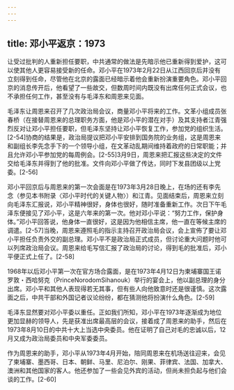 ```yaml
---
---
---
```

title: 邓小平返京：1973
---



让受过批判的人重新担任要职，中共通常的做法是先暗示他已重新得到爱护，这可以使其他人更容易接受新的任命。邓小平在1973年2月22日从江西回京后并没有立刻得到任命，尽管他在北京的露面已经暗示着他会重新扮演重要角色。邓小平回京的消息传开后，他看望了一些故交，但数周时间内既没有出席任何正式会议，也不承担任何工作，甚至没有与毛泽东和周恩来见面。

毛泽东让周恩来召开了几次政治局会议，商量邓小平将来的工作。文革小组成员张春桥（在接替周恩来的总理职务方面，他是邓小平的潜在对手）及其支持者江青强烈反对让邓小平担任要职，但毛泽东坚持让邓小平恢复工作，参加党的组织生活。[2-54]协商的结果是，政治局提议把邓小平安排到国务院的业务组，这是周恩来和副组长李先念手下的一个领导小组，在文革动乱期间维持着政府的日常职能；并且允许邓小平参加党的每周例会。[2-55]3月9日，周恩来把汇报这些决定的文件交给毛泽东并得到了他的批准。文件向邓小平做了传达，同时下发县团级以上党委。[2-56]

邓小平回京后与周恩来的第一次会面是在1973年3月28日晚上，在场的还有李先念（参见本书附录〈邓小平时代的关键人物〉）和江青。见面结束后，周恩来立刻向毛泽东汇报说，邓小平精神很好，身体也很好，随时准备重新工作。次日下午毛泽东便接见了邓小平，这是六年来的第一次。他对邓小平说：“努力工作，保护身体。”邓小平回答说，他身体一直很好，这是因为他相信主席，他一直在等候主席的调遣。[2-57]当晚，周恩来遵照毛的指示主持召开政治局会议，会上宣佈了要让邓小平担任负责外交的副总理。邓小平不是政治局正式成员，但讨论重大问题时他可以列席政治局会议。周恩来给毛写信汇报了政治局的讨论，得到毛的批准后，邓小平便正式上任了。[2-58]

1968年以后邓小平第一次在官方场合露面，是在1973年4月12日为柬埔寨国王诺罗敦・西哈努克（PrinceNorodomSihanouk）举行的宴会上，他以副总理的身分出席。邓小平和其他人表现得若无其事，但有些人向他致意时还是很谨慎。这次露面之后，中共干部和外国记者议论纷纷，都在猜测他将扮演什么角色。[2-59]

毛泽东显然要对邓小平委以重任。正如我们所知，邓小平在1973年逐渐成为地位更加显赫的领导人，先是获准出席最高层的会议，接着成了周恩来的助手，然后在1973年8月10日的中共十大上当选中央委员。他在证明了自己对毛的忠诚以后，12月又成为政治局委员和中央军委委员。

作为周恩来的助手，邓小平从1973年4月开始，陪同周恩来在机场送往迎来，会见了柬埔寨、墨西哥、日本、朝鲜、马里、尼泊尔、刚果、菲律宾、法国、加拿大、澳洲和其他国家的客人。他还参加了一些会见外宾的活动，但尚未担负起与他们会谈的工作。[2-60]